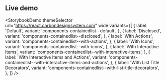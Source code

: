 ## Live demo

<StorybookDemo
  themeSelector
  url="https://react.carbondesignsystem.com"
  wide
  variants={[
    {
      label: 'Default',
      variant: 'components-containedlist--default',
    },
    {
      label: 'Disclosed',
      variant: 'components-containedlist--disclosed',
    },
    {
      label: 'With Actions',
      variant: 'components-containedlist--with-actions',
    },
    {
      label: 'With Icons',
      variant: 'components-containedlist--with-icons',
    },
    {
      label: 'With Interactive Items',
      variant: 'components-containedlist--with-interactive-items',
    },
    {
      label: 'With Interactive Items and Actions',
      variant: 'components-containedlist--with-interactive-items-and-actions',
    },
    {
      label: 'With List Title Decorators',
      variant: 'components-containedlist--with-list-title-decorators',
    },
  ]}
/>
